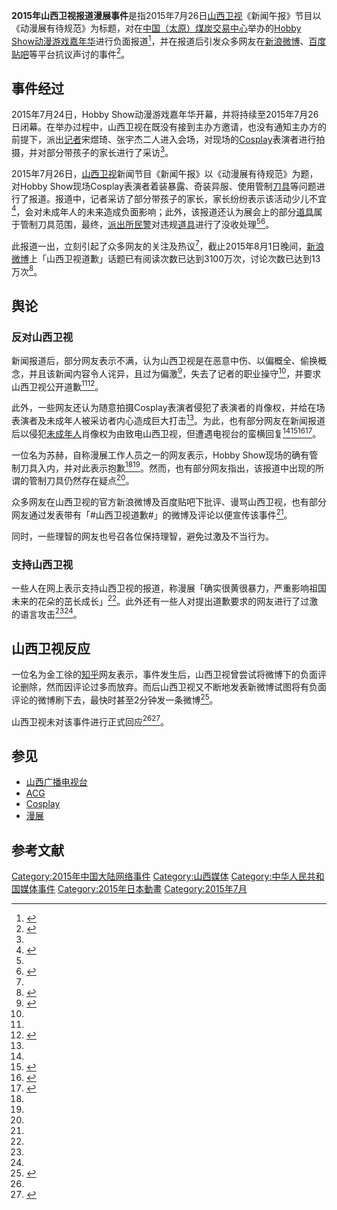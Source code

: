 {{UTC+8}}
'''2015年山西卫视报道漫展事件'''是指2015年7月26日[[山西卫视|山西卫视]]《新闻午报》节目以《动漫展有待规范》为标题，对在[[中国（太原）煤炭交易中心|中国（太原）煤炭交易中心]]举办的[[漫展|Hobby Show动漫游戏嘉年华]]进行负面报道<ref name=":0">{{Cite web|url = http://v.youku.com/v_show/id_XMTI5NTE0NTIyMA==.html|title = 山西电视台-动漫展有待规范|accessdate = 2015-08-01|author = 山西卫视|date = 2015-07-28|publisher = 优酷网|archive-date = 2018-09-26|archive-url = https://web.archive.org/web/20180926231233/http://v.youku.com/v_show/id_XMTI5NTE0NTIyMA==.html|dead-url = no}}</ref>，并在报道后引发众多网友在[[新浪微博|新浪微博]]、[[百度贴吧|百度贴吧]]等平台抗议声讨的事件<ref name=":1">{{Cite web|url = http://mt.sohu.com/20150730/n417860606.shtml|title = 从山西卫视事件看无良媒体的丑恶嘴脸|accessdate = 2015-08-01|author = 三易在线|date = 2015-07-30|publisher = 搜狐|archive-date = 2016-03-04|archive-url = https://web.archive.org/web/20160304204305/http://mt.sohu.com/20150730/n417860606.shtml|dead-url = no}}</ref>。

==事件经过==
2015年7月24日，Hobby Show动漫游戏嘉年华开幕，并将持续至2015年7月26日闭幕。在举办过程中，山西卫视在既没有接到主办方邀请，也没有通知主办方的前提下，派出[[记者|记者]]宋煜琦、张宇杰二人进入会场，对现场的[[Cosplay|Cosplay]]表演者进行拍摄，并对部分带孩子的家长进行了采访<ref name=":1" />。

2015年7月26日，[[山西卫视|山西卫视]]新闻节目《新闻午报》以《动漫展有待规范》为题，对Hobby Show现场Cosplay表演者着装暴露、奇装异服、使用管制[[刀_(消歧義)|刀具]]等问题进行了报道。报道中，记者采访了部分带孩子的家长，家长纷纷表示该活动少儿不宜<ref name=":3">{{Cite web|url = http://www.yxdown.com/news/201507/209185.html|title = 山西卫视抨击动漫展：太黄太暴力 小学生把持不住！|accessdate = 2015-08-01|author = |date = 2015-07-28|publisher = 游迅网|archive-date = 2015-07-30|archive-url = https://web.archive.org/web/20150730230424/http://www.yxdown.com/news/201507/209185.html|dead-url = no}}</ref>，会对未成年人的未来造成负面影响；此外，该报道还认为展会上的部分[[道具|道具]]属于管制刀具范围，最终，[[派出所|派出所]][[民警|民警]]对违规[[道具|道具]]进行了没收处理<ref name=":0" /><ref name=":2">{{Cite web|url = http://games.qq.com/a/20150730/006929.htm|title = 山西卫视抨击动漫展：Coser穿得太暴露|accessdate = 2015-08-01|author = 动漫星空|date = 2015-07-30|publisher = 腾讯网|archive-date = 2018-09-29|archive-url = https://web.archive.org/web/20180929201400/http://games.qq.com/a/20150730/006929.htm|dead-url = no}}</ref>。

此报道一出，立刻引起了众多网友的关注及热议<ref name=":2" />，截止2015年8月1日晚间，[[新浪微博|新浪微博]]上「山西卫视道歉」话题已有阅读次数已达到3100万次，讨论次数已达到13万次<ref name=":4">{{Cite web|url = http://huati.weibo.com/k/%E5%B1%B1%E8%A5%BF%E5%8D%AB%E8%A7%86%E9%81%93%E6%AD%89|title = 山西卫视道歉 - 在微话题一起聊聊吧！|accessdate = 2015-08-01|author = |date = |publisher = 新浪微博}}</ref>。

== 舆论 ==

=== 反对山西卫视 ===
新闻报道后，部分网友表示不满，认为山西卫视是在恶意中伤、以偏概全、偷换概念，并且该新闻内容令人诧异，且过为偏激<ref>{{Cite web|url = http://news.163.com/api/15/0731/09/AVRH6EKD00014TUH.html|title = 山西卫视批漫展"衣着暴露" 遭Coser们集体声讨|accessdate = 2015-08-01|author = 同萌会|date = 2015-07-31|publisher = 网易新闻|archive-url = https://web.archive.org/web/20181001224024/http://news.163.com/api/15/0731/09/AVRH6EKD00014TUH.html|archive-date = 2018-10-01|dead-url = yes}}</ref>，失去了记者的职业操守<ref name=":1" />，并要求山西卫视公开道歉<ref name=":3" /><ref name=":6">{{Cite web|url = http://acg.178.com/201507/232135143297.html|title = 漫展很黄很暴力!?山西卫视太原漫展报道引网友争议|accessdate = 2015-08-01|author = |date = 2015-07-29|publisher = 178动漫频道|archive-url = https://web.archive.org/web/20150801002314/http://acg.178.com/201507/232135143297.html|archive-date = 2015-08-01|dead-url = yes}}</ref>。

此外，一些网友还认为随意拍摄Cosplay表演者侵犯了表演者的肖像权，并给在场表演者及未成年人被采访者内心造成巨大打击<ref name=":1" />。为此，也有部分网友在新闻报道后以侵犯[[未成年人|未成年人]]肖像权为由致电山西卫视，但遭遇电视台的蛮横回复<ref name=":2" /><ref name=":7">{{Cite web|url = http://tech.hnr.cn/sm/show/2015/0731/953.html|title = 山西卫视称漫展Coser穿戴裸露引网友热议|accessdate = 2015-08-01|author = |date = 2015-07-31|publisher = 映象网|deadurl = yes|archiveurl = https://web.archive.org/web/20150804031848/http://tech.hnr.cn/sm/show/2015/0731/953.html|archivedate = 2015-08-04}}</ref><ref>{{Cite web|url = http://www.acfun.tv/v/ac2061517|title = 【电话录音】山西卫视对道歉的态度|accessdate = 2015-08-01|author = |date = 2015-07-30|publisher = AcFun弹幕视频网|deadurl = yes|archiveurl = https://web.archive.org/web/20150801212551/http://www.acfun.tv/v/ac2061517|archivedate = 2015-08-01|df = }}</ref><ref name=":10">{{Cite web|url = http://info.3g.qq.com/g/s?g_f=18449&aid=comic_ss&id=comic_20150729037613|title = 山西卫视诋毁漫展COSER 遭网友谴责|accessdate = 2015-08-02|author = 腾讯动漫|date = 2015-07-29|publisher = 腾讯网|archive-date = 2018-10-04|archive-url = https://web.archive.org/web/20181004133524/https://info.3g.qq.com/g/s?g_f=18449&aid=comic_ss&id=comic_20150729037613|dead-url = no}}</ref>。

一位名为苏赫，自称漫展工作人员之一的网友表示，Hobby Show现场的确有管制刀具入内，并对此表示抱歉<ref name=":2" /><ref name=":7" />。然而，也有部分网友指出，该报道中出现的所谓的管制刀具仍然存在疑点<ref name=":10" />。

众多网友在山西卫视的官方新浪微博及百度贴吧下批评、谩骂山西卫视，也有部分网友通过发表带有「#山西卫视道歉#」的微博及评论以便宣传该事件<ref name=":4" />。

同时，一些理智的网友也号召各位保持理智，避免过激及不当行为。

=== 支持山西卫视 ===
一些人在网上表示支持山西卫视的报道，称漫展「确实很黄很暴力，严重影响祖国未来的花朵的茁长成长」<ref name=":7" />。此外还有一些人对提出道歉要求的网友进行了过激的语言攻击<ref name=":6" /><ref name=":3" />。

== 山西卫视反应 ==
一位名为金工徐的[[知乎|知乎]]网友表示，事件发生后，山西卫视曾尝试将微博下的负面评论删除，然而因评论过多而放弃。而后山西卫视又不断地发表新微博试图将有负面评论的微博刷下去，最快时甚至2分钟发一条微博<ref>{{Cite web|url = http://www.zhihu.com/question/33556792/answer/56886151|title = 山西卫视应该怎么正确解决Cosplay这事？|accessdate = 2015-08-01|author = 金工徐|date = 2015-07-29|publisher = 知乎|archive-date = 2016-01-31|archive-url = https://web.archive.org/web/20160131195948/https://www.zhihu.com/question/33556792/answer/56886151|dead-url = no}}</ref>。

山西卫视未对该事件进行正式回应<ref name=":10" /><ref>{{Cite web|url = http://ts.voc.com.cn/question/view/238372.html|title = 山西卫视诋毁漫展COSER 遭网友谴责|accessdate = 2015-08-01|author = |date = 2015-07-31|publisher = 华声在线|archive-date = 2015-08-02|archive-url = https://web.archive.org/web/20150802033551/http://ts.voc.com.cn/question/view/238372.html|dead-url = no}}</ref>。

== 参见 ==
* [[山西广播电视台|山西广播电视台]]
* [[ACG|ACG]]
* [[Cosplay|Cosplay]]
* [[漫展|漫展]]

== 参考文献 ==
{{Reflist|2}}

[[Category:2015年中国大陆网络事件|Category:2015年中国大陆网络事件]]
[[Category:山西媒体|Category:山西媒体]]
[[Category:中华人民共和国媒体事件|Category:中华人民共和国媒体事件]]
[[Category:2015年日本動畫|Category:2015年日本動畫]]
[[Category:2015年7月|Category:2015年7月]]